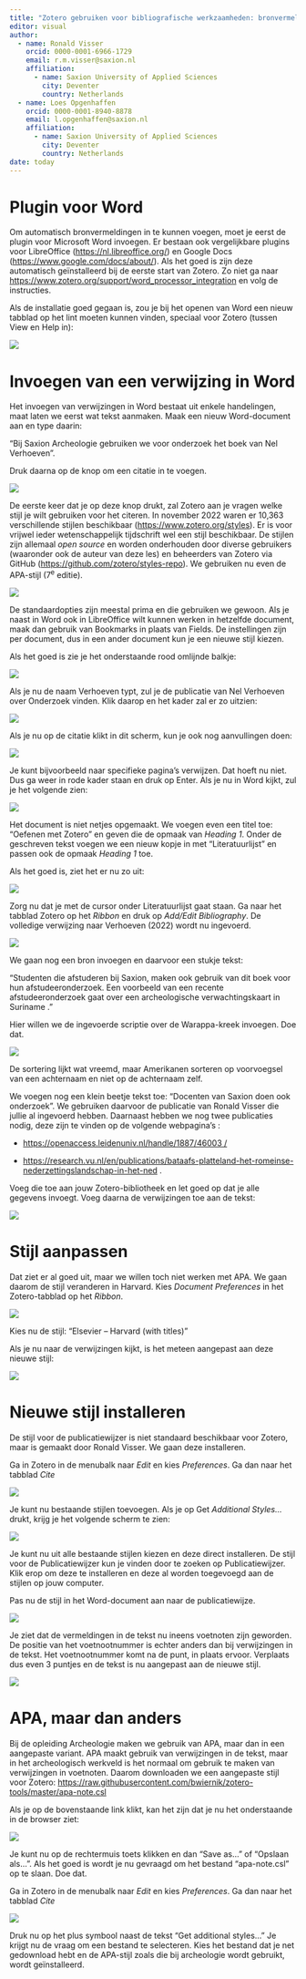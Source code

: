 ```yaml
---
title: "Zotero gebruiken voor bibliografische werkzaamheden: bronvermeldingen en literatuurlijst"
editor: visual
author:
  - name: Ronald Visser
    orcid: 0000-0001-6966-1729
    email: r.m.visser@saxion.nl
    affiliation: 
      - name: Saxion University of Applied Sciences
        city: Deventer
        country: Netherlands
  - name: Loes Opgenhaffen
    orcid: 0000-0001-8940-8878
    email: l.opgenhaffen@saxion.nl
    affiliation: 
      - name: Saxion University of Applied Sciences
        city: Deventer
        country: Netherlands
date: today
---
```


# Plugin voor Word

Om automatisch bronvermeldingen in te kunnen voegen, moet je eerst de plugin voor Microsoft Word invoegen. Er bestaan ook vergelijkbare plugins voor LibreOffice (<https://nl.libreoffice.org/>) en Google Docs (<https://www.google.com/docs/about/>). Als het goed is zijn deze automatisch geïnstalleerd bij de eerste start van Zotero. Zo niet ga naar <https://www.zotero.org/support/word_processor_integration> en volg de instructies.

Als de installatie goed gegaan is, zou je bij het openen van Word een nieuw tabblad op het lint moeten kunnen vinden, speciaal voor Zotero (tussen View en Help in):

![](images/Word_Zotero_1.png)

# Invoegen van een verwijzing in Word

Het invoegen van verwijzingen in Word bestaat uit enkele handelingen, maat laten we eerst wat tekst aanmaken. Maak een nieuw Word-document aan en type daarin:

"Bij Saxion Archeologie gebruiken we voor onderzoek het boek van Nel Verhoeven".

Druk daarna op de knop om een citatie in te voegen.

![](images/Word_Zotero_add_1.png)

De eerste keer dat je op deze knop drukt, zal Zotero aan je vragen welke stijl je wilt gebruiken voor het citeren. In november 2022 waren er 10,363 verschillende stijlen beschikbaar (<https://www.zotero.org/styles>). Er is voor vrijwel ieder wetenschappelijk tijdschrift wel een stijl beschikbaar. De stijlen zijn allemaal *open source* en worden onderhouden door diverse gebruikers (waaronder ook de auteur van deze les) en beheerders van Zotero via GitHub (<https://github.com/zotero/styles-repo>). We gebruiken nu even de APA-stijl (7^e^ editie).

![](images/Word_Zotero_add_2.png)

De standaardopties zijn meestal prima en die gebruiken we gewoon. Als je naast in Word ook in LibreOffice wilt kunnen werken in hetzelfde document, maak dan gebruik van Bookmarks in plaats van Fields. De instellingen zijn per document, dus in een ander document kun je een nieuwe stijl kiezen.

Als het goed is zie je het onderstaande rood omlijnde balkje:

![](images/Word_Zotero_add_3.png)

Als je nu de naam Verhoeven typt, zul je de publicatie van Nel Verhoeven over Onderzoek vinden. Klik daarop en het kader zal er zo uitzien:

![](images/Word_Zotero_add_4.png)

Als je nu op de citatie klikt in dit scherm, kun je ook nog aanvullingen doen:

![](images/Word_Zotero_add_5.png)

Je kunt bijvoorbeeld naar specifieke pagina's verwijzen. Dat hoeft nu niet. Dus ga weer in rode kader staan en druk op Enter. Als je nu in Word kijkt, zul je het volgende zien:

![](images/Word_Zotero_add_6.png)

Het document is niet netjes opgemaakt. We voegen even een titel toe: "Oefenen met Zotero" en geven die de opmaak van *Heading 1*. Onder de geschreven tekst voegen we een nieuw kopje in met "Literatuurlijst" en passen ook de opmaak *Heading 1* toe.

Als het goed is, ziet het er nu zo uit:

![](images/Word_Zotero_add_7.png)

Zorg nu dat je met de cursor onder Literatuurlijst gaat staan. Ga naar het tabblad Zotero op het *Ribbon* en druk op *Add/Edit Bibliography*. De volledige verwijzing naar Verhoeven (2022) wordt nu ingevoerd.

![](images/Word_Zotero_add_8.png)

We gaan nog een bron invoegen en daarvoor een stukje tekst:

"Studenten die afstuderen bij Saxion, maken ook gebruik van dit boek voor hun afstudeeronderzoek. Een voorbeeld van een recente afstudeeronderzoek gaat over een archeologische verwachtingskaart in Suriname ."

Hier willen we de ingevoerde scriptie over de Warappa-kreek invoegen. Doe dat.

![](images/Word_Zotero_add_9.png)

De sortering lijkt wat vreemd, maar Amerikanen sorteren op voorvoegsel van een achternaam en niet op de achternaam zelf.

We voegen nog een klein beetje tekst toe: "Docenten van Saxion doen ook onderzoek". We gebruiken daarvoor de publicatie van Ronald Visser die jullie al ingevoerd hebben. Daarnaast hebben we nog twee publicaties nodig, deze zijn te vinden op de volgende webpagina's :

-   [https://openaccess.leidenuniv.nl/handle/1887/46003 /](https://openaccess.leidenuniv.nl/handle/1887/46003%20/)

-   <https://research.vu.nl/en/publications/bataafs-platteland-het-romeinse-nederzettingslandschap-in-het-ned> .

Voeg die toe aan jouw Zotero-bibliotheek en let goed op dat je alle gegevens invoegt. Voeg daarna de verwijzingen toe aan de tekst:

![](images/Word_Zotero_add_10.png)

# Stijl aanpassen

Dat ziet er al goed uit, maar we willen toch niet werken met APA. We gaan daarom de stijl veranderen in Harvard. Kies *Document Preferences* in het Zotero-tabblad op het *Ribbon*.

![](images/Word_Zotero_style_1.png)

Kies nu de stijl: "Elsevier -- Harvard (with titles)"

Als je nu naar de verwijzingen kijkt, is het meteen aangepast aan deze nieuwe stijl:

![](images/Word_Zotero_style_2.png)

# Nieuwe stijl installeren

De stijl voor de publicatiewijzer is niet standaard beschikbaar voor Zotero, maar is gemaakt door Ronald Visser. We gaan deze installeren.

Ga in Zotero in de menubalk naar *Edit* en kies *Preferences*. Ga dan naar het tabblad *Cite*

![](images/Zotero_add_style_1.png)

Je kunt nu bestaande stijlen toevoegen. Als je op Get *Additional Styles...* drukt, krijg je het volgende scherm te zien:

![](images/Zotero_add_style_2.png)

Je kunt nu uit alle bestaande stijlen kiezen en deze direct installeren. De stijl voor de Publicatiewijzer kun je vinden door te zoeken op Publicatiewijzer. Klik erop om deze te installeren en deze al worden toegevoegd aan de stijlen op jouw computer.

Pas nu de stijl in het Word-document aan naar de publicatiewijze.

![](images/Zotero_add_style_3.png)

Je ziet dat de vermeldingen in de tekst nu ineens voetnoten zijn geworden. De positie van het voetnootnummer is echter anders dan bij verwijzingen in de tekst. Het voetnootnummer komt na de punt, in plaats ervoor. Verplaats dus even 3 puntjes en de tekst is nu aangepast aan de nieuwe stijl.

![](images/Zotero_add_style_4.png)

# APA, maar dan anders

Bij de opleiding Archeologie maken we gebruik van APA, maar dan in een aangepaste variant. APA maakt gebruik van verwijzingen in de tekst, maar in het archeologisch werkveld is het normaal om gebruik te maken van verwijzingen in voetnoten. Daarom downloaden we een aangepaste stijl voor Zotero: <https://raw.githubusercontent.com/bwiernik/zotero-tools/master/apa-note.csl>

Als je op de bovenstaande link klikt, kan het zijn dat je nu het onderstaande in de browser ziet:

![](images/Apa_note.png)

Je kunt nu op de rechtermuis toets klikken en dan "Save as..." of "Opslaan als... ". Als het goed is wordt je nu gevraagd om het bestand "apa-note.csl" op te slaan. Doe dat.

Ga in Zotero in de menubalk naar *Edit* en kies *Preferences*. Ga dan naar het tabblad *Cite*

![](images/Zotero_add_style_1.png)

Druk nu op het plus symbool naast de tekst "Get additional styles..." Je krijgt nu de vraag om een bestand te selecteren. Kies het bestand dat je net gedownload hebt en de APA-stijl zoals die bij archeologie wordt gebruikt, wordt geïnstalleerd.
